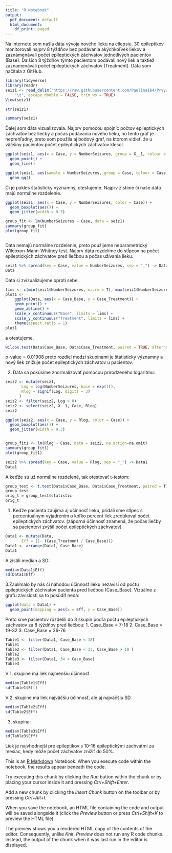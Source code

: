 ---
title: "R Notebook"
output:
  pdf_document: default
  html_document:
    df_print: paged
---
Na internete som našla dáta vývoja nového lieku na eilepsiu. 30 epileptikov monitorovali najprv 8 týždňov bez podávania akýchkoľvek liekov a zaznámenávali počet epileptických záchvatov jednotlivých pacientov (Base). Ďalších 8 týždňov týmto pacientom podávali nový liek a taktiež zaznamenávali počet epileptických záchvatov (Treatment).
Dáta som načítala z GitHub.
```{r}
library(tidyverse)
library(readr)
seiz1 <- read_delim("https://raw.githubusercontent.com/Paulina164/Prvy/master/seiz1.csv", 
    "\t", escape_double = FALSE, trim_ws = TRUE)
View(seiz1)

str(seiz1)

summary(seiz1)
```

Ďalej som dáta vizualizovala. Najprv pomocou spojníc počtov epileptických záchvatov bez liečby a počas podávania nového lieku, no tento graf je neprehľadný, preto som použila aj bodový graf, na ktorom vidieť, že u väčšiny pacientov počet epileptických záchvatov klesol. 
```{r}
ggplot(seiz1, aes(x = Case, y = NumberSeizures, group = X__1, colour = X__1)) +
  geom_point() + 
  geom_line()
```
```{r}
ggplot(seiz1, aes(sample = NumberSeizures, group = Case, colour = Case)) + 
  geom_qq()
```


Či je pokles štatisticky významný, otestujeme. Najprv zistíme či naše dáta majú normálne rozdelenie.

```{r}
ggplot(seiz1, aes(x = Case, y = NumberSeizures, color = Case)) + 
  geom_boxplot(aes()) + 
  geom_jitter(width = 0.3)
```
```{r}
group_fit <- lm(NumberSeizures ~ Case, data = seiz1)
summary(group_fit)
plot(group_fit)

```

```

```

Dáta nemajú normálne rozdelenie, preto použijeme neparametrický Wilcoxon-Mann-Whitney test. Najprv dáta rozdelíme do stĺpcov na počet epileptických záchvatov pred liečbou a počas užívania lieku. 

```{r}
seiz1 %>% spread(key = Case, value = NumberSeizures, sep = "_") -> Data
Data
```

Dáta si zvizualizujeme oproti sebe.
```{r}
lims <- c(min(seiz1$NumberSeizures, na.rm = T), max(seiz1$NumberSeizures, na.rm = T)) 
plot1 <-
    ggplot(Data, aes(x = Case_Base, y = Case_Treatment)) +
    geom_point() +
    geom_abline() +
    scale_x_continuous("Base", limits = lims) +
    scale_y_continuous("Treatment", limits = lims) +
    theme(aspect.ratio = 1)
plot1
```

a otestujeme.
```{r}
wilcox.test(Data$Case_Base, Data$Case_Treatment, paired = TRUE, alternative = "greater", exact = FALSE)        
```


p-value = 0.01908 preto rozdiel medzi skupinami je štatisticky významný a nový liek znižuje počet epileptických záchvatov u pacientov.





2. Dáta sa pokúsime znormalizovať pomocou prirodzeného logaritmu:
```{r}
seiz2 <- mutate(seiz1,
       Log = log(NumberSeizures, base = exp(1)),
       Rlog = signif(Log, digits = 3)
      )
seiz2 <- filter(seiz2, Log > 0)
seiz2 <- select(seiz2, X__1, Case, Rlog)
seiz2

ggplot(seiz2, aes(x = Case, y = Rlog, color = Case)) + 
  geom_boxplot(aes()) + 
  geom_jitter(width = 0.3)


group_fit1 <- lm(Rlog ~ Case, data = seiz2, na.action=na.omit)
summary(group_fit1)
plot(group_fit1)

```
```{r}
seiz2 %>% spread(key = Case, value = Rlog, sep = "_") -> Data1
Data1

```

A keďže sú už normálne rozdelené, tak otestovať t-testom:
```{r}

group_test <- t.test(Data1$Case_Base, Data1$Case_Treatment, paired = T)
group_test
orig_t = group_test$statistic
orig_t

```


1. Keďže pacienta zaujíma aj učinnosť lieku, pridali sme stĺpec s percentuálnym vyjadrením o koľko percent liek zredukoval počet epileptických záchvatov. (záporná účinnosť znamená, že počas liečby sa pacientovi zvýšil počet epileptických záchvatov)

```{r}
Data1 <- mutate(Data, 
       Eff = (1- (Case_Treatment / Case_Base)))
Data1 <- arrange(Data1, Case_Base)
Data1

```
A zistili median a SD:
```{r}
median(Data1$Eff)
sd(Data1$Eff)
```

3.Zaulímalo by nás či náhodou účinnosť lieku nezávisí od počtu epileptických záchvatov pacienta pred liečbou (Case_Base). Vizuálne z grafu závislosti sa to posúdiť nedá:
```{r}
ggplot(data = Data1) +
  geom_point(mapping = aes(x = Eff, y = Case_Base))
```

Preto sme pacientov rozdelili do 3 skupín podľa počtu epileptických záchvatov za 8 týždňov pred liečbou:
1. Case_Base = 7-18
2. Case_Base = 19-32
3. Case_Base = 36-76


```{r}
Table1 <- filter(Data1, Case_Base < 18)
Table1
Table2 <- filter(Data1, Case_Base < 33, Case_Base > 18 )
Table2
Table3 <- filter(Data1, 34 < Case_Base)
Table3
```
V 1. skupine má liek najmenšiu účinnosť
```{r}
median(Table1$Eff)
sd(Table1$Eff)
```
V 2. skupine má liek najväčšiu účinnosť, ale aj najväčšiu SD
```{r}
median(Table2$Eff)
sd(Table2$Eff)
```
3. skupina:
```{r}
median(Table3$Eff)
sd(Table3$Eff)
```

Liek je najvhodnejší pre epileptikov s 10-16 epileptickými záchvatmi za mesiac, kedy môže počet záchvatov znížiť do 50%. 

This is an [R Markdown](http://rmarkdown.rstudio.com) Notebook. When you execute code within the notebook, the results appear beneath the code. 

Try executing this chunk by clicking the *Run* button within the chunk or by placing your cursor inside it and pressing *Ctrl+Shift+Enter*. 

Add a new chunk by clicking the *Insert Chunk* button on the toolbar or by pressing *Ctrl+Alt+I*.

When you save the notebook, an HTML file containing the code and output will be saved alongside it (click the *Preview* button or press *Ctrl+Shift+K* to preview the HTML file).

The preview shows you a rendered HTML copy of the contents of the editor. Consequently, unlike *Knit*, *Preview* does not run any R code chunks. Instead, the output of the chunk when it was last run in the editor is displayed.
